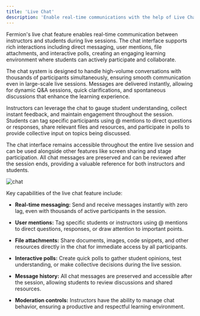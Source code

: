 ```yaml
---
title: 'Live Chat'
description: 'Enable real-time communications with the help of Live Chat to keep students engaged and informed'
---
```

Fermion's live chat feature enables real-time communication between instructors and students during live sessions. The chat interface supports rich interactions including direct messaging, user mentions, file attachments, and interactive polls, creating an engaging learning environment where students can actively participate and collaborate.

The chat system is designed to handle high-volume conversations with thousands of participants simultaneously, ensuring smooth communication even in large-scale live sessions. Messages are delivered instantly, allowing for dynamic Q&A sessions, quick clarifications, and spontaneous discussions that enhance the learning experience.

Instructors can leverage the chat to gauge student understanding, collect instant feedback, and maintain engagement throughout the session. Students can tag specific participants using @ mentions to direct questions or responses, share relevant files and resources, and participate in polls to provide collective input on topics being discussed.

The chat interface remains accessible throughout the entire live session and can be used alongside other features like screen sharing and stage participation. All chat messages are preserved and can be reviewed after the session ends, providing a valuable reference for both instructors and students.

![chat](https://67d6ad5ef66ee0901532fd2f.storage.fermion.app/public-uncached/object-store-public-files/uploads/22-09-2025/seelen-ui_rlTAKq8QEn.itbisa.png)

Key capabilities of the live chat feature include:

- **Real-time messaging:** Send and receive messages instantly with zero lag, even with thousands of active participants in the session.

- **User mentions:** Tag specific students or instructors using @ mentions to direct questions, responses, or draw attention to important points.

- **File attachments:** Share documents, images, code snippets, and other resources directly in the chat for immediate access by all participants.

- **Interactive polls:** Create quick polls to gather student opinions, test understanding, or make collective decisions during the live session.

- **Message history:** All chat messages are preserved and accessible after the session, allowing students to review discussions and shared resources.

- **Moderation controls:** Instructors have the ability to manage chat behavior, ensuring a productive and respectful learning environment.